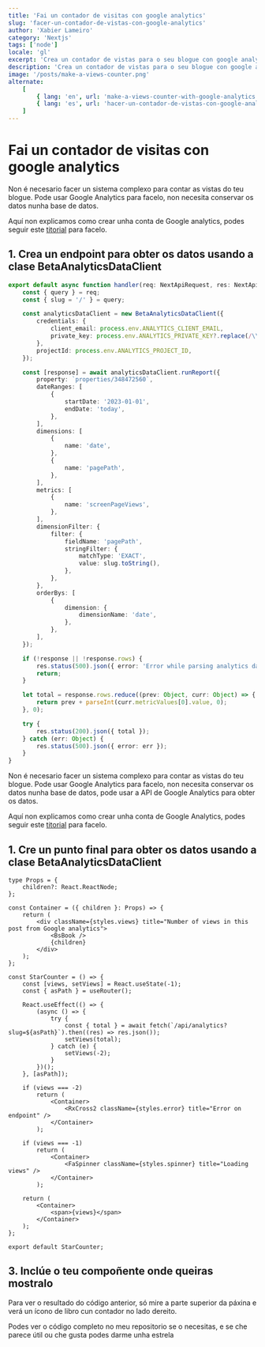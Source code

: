 ```yaml
---
title: 'Fai un contador de visitas con google analytics'
slug: 'facer-un-contador-de-vistas-con-google-analytics'
author: 'Xabier Lameiro'
category: 'Nextjs'
tags: ['node']
locale: 'gl'
excerpt: 'Crea un contador de vistas para o seu blogue con google analytics e nextjs api route. Uso de BetaAnalyticsDataClient desde a API de datos de Google Analytics'
description: 'Crea un contador de vistas para o seu blogue con google analytics e nextjs api route. Uso de BetaAnalyticsDataClient desde a API de datos de Google Analytics'
image: '/posts/make-a-views-counter.png'
alternate:
    [
        { lang: 'en', url: 'make-a-views-counter-with-google-analytics' },
        { lang: 'es', url: 'hacer-un-contador-de-vistas-con-google-analytics' },
    ]
---
```


# Fai un contador de visitas con google analytics

<Date date="01-10-2023" />

<GoogleAdsense />

Non é necesario facer un sistema complexo para contar as vistas do teu blogue. Pode usar Google Analytics para facelo, non necesita conservar os datos nunha base de datos.

Aquí non explicamos como crear unha conta de Google analytics, podes seguir este [titorial](https://support.google.com/analytics/answer/1008015?hl=en 'Google analytics Link') para facelo.

## 1. Crea un endpoint para obter os datos usando a clase BetaAnalyticsDataClient

```ts .analytics.ts v1
export default async function handler(req: NextApiRequest, res: NextApiResponse<Data>) {
    const { query } = req;
    const { slug = '/' } = query;

    const analyticsDataClient = new BetaAnalyticsDataClient({
        credentials: {
            client_email: process.env.ANALYTICS_CLIENT_EMAIL,
            private_key: process.env.ANALYTICS_PRIVATE_KEY?.replace(/\\n/g, '\n'),
        },
        projectId: process.env.ANALYTICS_PROJECT_ID,
    });

    const [response] = await analyticsDataClient.runReport({
        property: `properties/348472560`,
        dateRanges: [
            {
                startDate: '2023-01-01',
                endDate: 'today',
            },
        ],
        dimensions: [
            {
                name: 'date',
            },
            {
                name: 'pagePath',
            },
        ],
        metrics: [
            {
                name: 'screenPageViews',
            },
        ],
        dimensionFilter: {
            filter: {
                fieldName: 'pagePath',
                stringFilter: {
                    matchType: 'EXACT',
                    value: slug.toString(),
                },
            },
        },
        orderBys: [
            {
                dimension: {
                    dimensionName: 'date',
                },
            },
        ],
    });

    if (!response || !response.rows) {
        res.status(500).json({ error: 'Error while parsing analytics data' });
        return;
    }

    let total = response.rows.reduce((prev: Object, curr: Object) => {
        return prev + parseInt(curr.metricValues[0].value, 0);
    }, 0);

    try {
        res.status(200).json({ total });
    } catch (err: Object) {
        res.status(500).json({ error: err });
    }
}
```

Non é necesario facer un sistema complexo para contar as vistas do teu blogue. Pode usar Google Analytics para facelo, non necesita conservar os datos nunha base de datos, pode usar a API de Google Analytics para obter os datos.

Aquí non explicamos como crear unha conta de Google Analytics, podes seguir este [titorial](https://support.google.com/analytics/answer/1008015?hl=en) para facelo.

## 1. Cre un punto final para obter os datos usando a clase BetaAnalyticsDataClient

```tsx ViewCounter.tsx mark=29,36,43 v1
type Props = {
    children?: React.ReactNode;
};

const Container = ({ children }: Props) => {
    return (
        <div className={styles.views} title="Number of views in this post from Google analytics">
            <BsBook />
            {children}
        </div>
    );
};

const StarCounter = () => {
    const [views, setViews] = React.useState(-1);
    const { asPath } = useRouter();

    React.useEffect(() => {
        (async () => {
            try {
                const { total } = await fetch(`/api/analytics?slug=${asPath}`).then((res) => res.json());
                setViews(total);
            } catch (e) {
                setViews(-2);
            }
        })();
    }, [asPath]);

    if (views === -2)
        return (
            <Container>
                <RxCross2 className={styles.error} title="Error on endpoint" />
            </Container>
        );

    if (views === -1)
        return (
            <Container>
                <FaSpinner className={styles.spinner} title="Loading views" />
            </Container>
        );

    return (
        <Container>
            <span>{views}</span>
        </Container>
    );
};

export default StarCounter;
```

## 3. Inclúe o teu compoñente onde queiras mostralo

Para ver o resultado do código anterior, só mire a parte superior da páxina e verá un ícono de libro cun contador no lado dereito.

Podes ver o código completo no meu repositorio se o necesitas, e se che parece útil ou che gusta podes darme unha estrela
